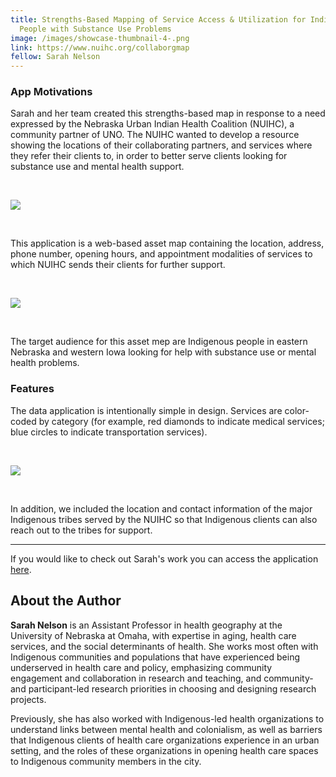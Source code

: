 ```yaml
---
title: Strengths-Based Mapping of Service Access & Utilization for Indigenous
  People with Substance Use Problems
image: /images/showcase-thumbnail-4-.png
link: https://www.nuihc.org/collaborgmap
fellow: Sarah Nelson
---
```

### **App Motivations**

Sarah and her team created this strengths-based map in response to a need expressed by the Nebraska Urban Indian Health Coalition (NUIHC), a community partner of UNO. The NUIHC wanted to develop a resource showing the locations of their collaborating partners, and services where they refer their clients to, in order to better serve clients looking for substance use and mental health support.

<br/>

![](/images/screenshot-2024-07-28-at-1.07.51 pm-sarah-nelson.png)

<br/>

This application is a web-based asset map containing the location, address, phone number, opening hours, and appointment modalities of services to which NUIHC sends their clients for further support.

<br/>

![](/images/screenshot-2024-07-28-at-1.09.28 pm-sarah-nelson.png)

<br/>

The target audience for this asset mep are Indigenous people in eastern Nebraska and western Iowa looking for help with substance use or mental health problems.

### **Features**

The data application is intentionally simple in design. Services are color-coded by category (for example, red diamonds to indicate medical services; blue circles to indicate transportation services). 

<br/>

![](/images/screenshot-2024-07-28-at-1.10.15 pm-sarah-nelson.png)

<br/>

In addition, we included the location and contact information of the major Indigenous tribes served by the NUIHC so that Indigenous clients can also reach out to the tribes for support.

- - -

If you would like to check out Sarah's work you can access the application [here](https://www.nuihc.org/collaborgmap).

## About the Author

**Sarah Nelson** is an Assistant Professor in health geography at the University of Nebraska at Omaha, with expertise in aging, health care services, and the social determinants of health. She works most often with Indigenous communities and populations that have experienced being underserved in health care and policy, emphasizing community engagement and collaboration in research and teaching, and community- and participant-led research priorities in choosing and designing research projects.

Previously, she has also worked with Indigenous-led health organizations to understand links between mental health and colonialism, as well as barriers that Indigenous clients of health care organizations experience in an urban setting, and the roles of these organizations in opening health care spaces to Indigenous community members in the city.
